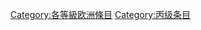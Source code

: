 {{Articles by Quality|topic=欧洲|project=欧洲|format=TOC}}
{{Wikipedia category}}
{{emptycat}}
{{catmore1|[[Wikipedia:欧洲專題|Wikipedia:欧洲專題]]}}

[[Category:各等級欧洲條目|Category:各等級欧洲條目]]
[[Category:丙级条目|Category:丙级条目]]